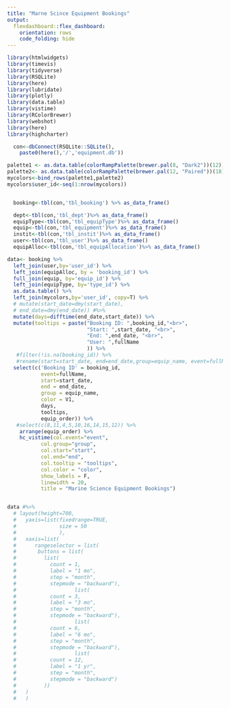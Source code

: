 ---
title: "Marne Scince Equipment Bookings"
output:
  flexdashboard::flex_dashboard:
    orientation: rows
    code_folding: hide
---

```{r}
library(htmlwidgets)
library(timevis)
library(tidyverse)
library(RSQLite)
library(here)
library(lubridate)
library(plotly)
library(data.table)
library(vistime)
library(RColorBrewer)
library(webshot)
library(here)
library(highcharter)
```


```{r echo=FALSE, fig.show='hide', message=FALSE, warning=FALSE, paged.print=FALSE, results='hide'}
  con<-dbConnect(RSQLite::SQLite(),
    paste0(here(),'/','equipment.db'))

palette1 <- as.data.table(colorRampPalette(brewer.pal(8, "Dark2"))(12))
palette2<- as.data.table(colorRampPalette(brewer.pal(12, "Paired"))(18))
mycolors<-bind_rows(palette1,palette2) 
mycolors$user_id<-seq(1:nrow(mycolors))


  booking<-tbl(con,'tbl_booking') %>% as_data_frame()

  dept<-tbl(con,'tbl_dept')%>% as_data_frame()
  equipType<-tbl(con,'tbl_equipType')%>% as_data_frame()
  equip<-tbl(con,'tbl_equipment')%>% as_data_frame()
  instit<-tbl(con,'tbl_instit')%>% as_data_frame()
  user<-tbl(con,'tbl_user')%>% as_data_frame()
  equipAlloc<-tbl(con,'tbl_equipAllocation')%>% as_data_frame()

```


```{r echo=FALSE, fig.height=5, fig.width=5, message=FALSE, warning=FALSE, paged.print=FALSE}
data<- booking %>% 
  left_join(user,by='user_id') %>%
  left_join(equipAlloc, by = 'booking_id') %>%
  full_join(equip, by='equip_id') %>%
  left_join(equipType, by='type_id') %>% 
  as.data.table() %>%
  left_join(mycolors,by='user_id', copy=T) %>% 
  # mutate(start_date=dmy(start_date),
  # end_date=dmy(end_date)) #%>% 
  mutate(days=difftime(end_date,start_date)) %>%
  mutate(tooltips = paste("Booking ID: ",booking_id,"<br>",
                          "Start: ",start_date, "<br>",
                          "End: ",end_date, "<br>",
                          "User: ",fullName
                          )) %>% 
   #filter(!is.na(booking_id)) %>%
   #rename(start=start_date, end=end_date,group=equip_name, event=fullName,color=V1)%>%
  select(c('Booking ID' = booking_id,
           event=fullName,
           start=start_date,
           end = end_date,
           group = equip_name,
           color = V1,
           days, 
           tooltips,
           equip_order)) %>% 
   #select(c(8,11,4,5,10,16,14,15,12)) %>%
    arrange(equip_order) %>%
    hc_vistime(col.event="event",
           col.group="group",
           col.start="start",
           col.end="end",
           col.tooltip = "tooltips",
           col.color = "color",
           show_labels = F,
           linewidth = 20,
           title = "Marine Science Equipment Bookings")


data #%>%
  # layout(height=700,
  #   yaxis=list(fixedrange=TRUE,
  #              size = 50
  #              ),
  #   xaxis=list(
  #      rangeselector = list(
  #       buttons = list(
  #         list(
  #           count = 1,
  #           label = "1 mo",
  #           step = "month",
  #           stepmode = "backward"),
  #                   list(
  #           count = 3,
  #           label = "3 mo",
  #           step = "month",
  #           stepmode = "backward"),
  #                   list(
  #           count = 6,
  #           label = "6 mo",
  #           step = "month",
  #           stepmode = "backward"),
  #                   list(
  #           count = 12,
  #           label = "1 yr",
  #           step = "month",
  #           stepmode = "backward")
  #         ))
  #   )
  #   )
```